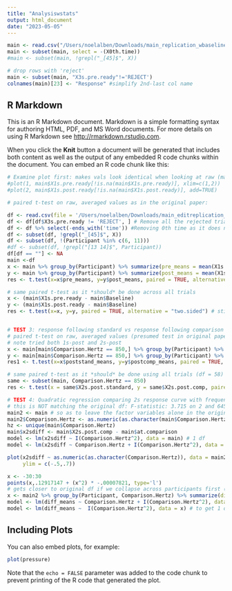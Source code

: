 ```yaml
---
title: "Analysiswstats"
output: html_document
date: "2023-05-05"
---
```


```r
main <- read.csv("/Users/noelalben/Downloads/main_replication_wbaseline.csv")
main <- subset(main, select = -(X0th.time))
#main <- subset(main, !grepl("_[45]$", X))

# drop rows with 'reject'
main <- subset(main, "X3s.pre.ready"!='REJECT')
colnames(main)[23] <- "Response" #simplify 2nd-last col name

```

## R Markdown

This is an R Markdown document. Markdown is a simple formatting syntax for authoring HTML, PDF, and MS Word documents. For more details on using R Markdown see <http://rmarkdown.rstudio.com>.

When you click the **Knit** button a document will be generated that includes both content as well as the output of any embedded R code chunks within the document. You can embed an R code chunk like this:

```r
# Examine plot first: makes vals look identical when looking at raw (matches N.S. result below)
#plot(1, main$X1s.pre.ready[!is.na(main$X1s.pre.ready)], xlim=c(1,2))
#plot(2, main$X1s.post.ready[!is.na(main$X1s.post.ready)], add=TRUE)

# paired t-test on raw, averaged values as in the original paper:

df <- read.csv(file = '/Users/noelalben/Downloads/main_editreplication_wbaseline.csv',stringsAsFactors = FALSE)
df <- df[df$X3s.pre.ready != 'REJECT', ] # Remove all the rejected trials 
df <- df %>% select(-ends_with('time')) #Removing 0th time as it does not help us
df <- subset(df, !grepl("_[45]$", X))
df <- subset(df, !(Participant %in% c(6, 11)))
#df <- subset(df, !grepl("[13 14]$", Participant))
df[df == ""] <- NA
main <-df
x <- main %>% group_by(Participant) %>% summarize(pre_means = mean(X1s.pre.ready, na.rm=T)) 
y <- main %>% group_by(Participant) %>% summarize(post_means = mean(X1s.post.ready, na.rm=T)) 
res <- t.test(x=x$pre_means, y=y$post_means, paired = TRUE, alternative = "two.sided") # N.S.

# same paired t-test as it *should* be done across all trials
x <- (main$X1s.pre.ready - main$Baseline)
y <- (main$X1s.post.ready - main$Baseline)
res <- t.test(x=x, y=y, paired = TRUE, alternative = "two.sided") # still N.S. (matches plot; diff from original result)


# TEST 3: response following standard vs response following comparison when they are the same frequency (1s post in each case)
# paired t-test on raw, averaged values (presumed test in original paper): #df = 9
# note tried both 1s-post and 2s-post
x <- main[main$Comparison.Hertz == 850,] %>% group_by(Participant) %>% summarize(poststand_means = mean(X2s.post.standard, na.rm=T)) 
y <- main[main$Comparison.Hertz == 850,] %>% group_by(Participant) %>% summarize(postcomp_means = mean(X2s.post.comp, na.rm=T)) 
res1 <- t.test(x=x$poststand_means, y=y$postcomp_means, paired = TRUE, alternative = "two.sided") # N.S.(diff from original result)

# same paired t-test as it *should* be done using all trials (df = 58)
same <- subset(main, Comparison.Hertz == 850)
res <- t.test(x = same$X2s.post.standard, y = same$X2s.post.comp, paired=TRUE, alternative = "greater") # significant only at 2s.post

# TEST 4: Quadratic regression comparing 2s response curve with frequency value
# this is NOT matching the original df: F-statistic: 3.715 on 2 and 645 DF,  p-value: 0.02489
main2 <- main # so as to leave the factor variables alone in the original...
main2$Comparison.Hertz <- as.numeric(as.character(main$Comparison.Hertz)) - 850
hz <- unique(main$Comparison.Hertz)
main$x2sdiff <- main$X2s.post.comp - main$at.comparison
model <- lm(x2sdiff ~ I(Comparison.Hertz^2), data = main) # 1 df
model <- lm(x2sdiff ~ Comparison.Hertz + I(Comparison.Hertz^2), data = main)

plot(x2sdiff ~ as.numeric(as.character(Comparison.Hertz)), data = main2, 
     ylim = c(-.5,.7))

x <- -30:30
points(x,.12917147 + (x^2) * -.00007821, type='l')
# gets closer to original df if we collapse across participants first (one val per participant per Hz val)
x <- main2 %>% group_by(Participant, Comparison.Hertz) %>% summarize(diff_means = mean(x2sdiff, na.rm=T))
model <- lm(diff_means ~ Comparison.Hertz + I(Comparison.Hertz^2), data = x) # not sure if these are doing the same...
model <- lm(diff_means ~  I(Comparison.Hertz^2), data = x) # to get 1 df for numerator we need only one predictor...


```

## Including Plots

You can also embed plots, for example:

```r
plot(pressure)
```

Note that the `echo = FALSE` parameter was added to the code chunk to prevent printing of the R code that generated the plot.
